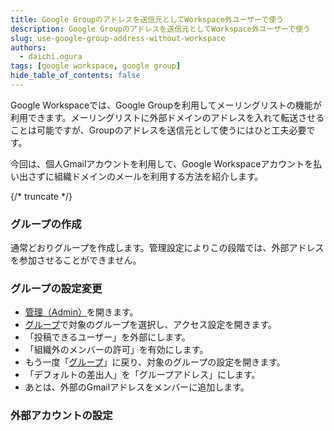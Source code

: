 ```yaml
---
title: Google Groupのアドレスを送信元としてWorkspace外ユーザーで使う
description: Google Groupのアドレスを送信元としてWorkspace外ユーザーで使う
slug: use-google-group-address-without-workspace
authors:
  - daichi.ogura
tags: [google workspace, google group]
hide_table_of_contents: false
---
```



Google Workspaceでは、Google Groupを利用してメーリングリストの機能が利用できます。メーリングリストに外部ドメインのアドレスを入れて転送させることは可能ですが、Groupのアドレスを送信元として使うにはひと工夫必要です。

今回は、個人Gmailアカウントを利用して、Google Workspaceアカウントを払い出さずに組織ドメインのメールを利用する方法を紹介します。

{/* truncate */}

### グループの作成

通常どおりグループを作成します。管理設定によりこの段階では、外部アドレスを参加させることができません。

### グループの設定変更


- [管理（Admin）](https://admin.google.com/?authuser=0)を開きます。
- [グループ](https://admin.google.com/ac/groups)で対象のグループを選択し、アクセス設定を開きます。
- 「投稿できるユーザー」を外部にします。
- 「組織外のメンバーの許可」を有効にします。
- もう一度「[グループ](https://groups.google.com/)」に戻り、対象のグループの設定を開きます。
- 「デフォルトの差出人」を「グループアドレス」にします。
- あとは、外部のGmailアドレスをメンバーに追加します。

### 外部アカウントの設定


<JobPosting/>
